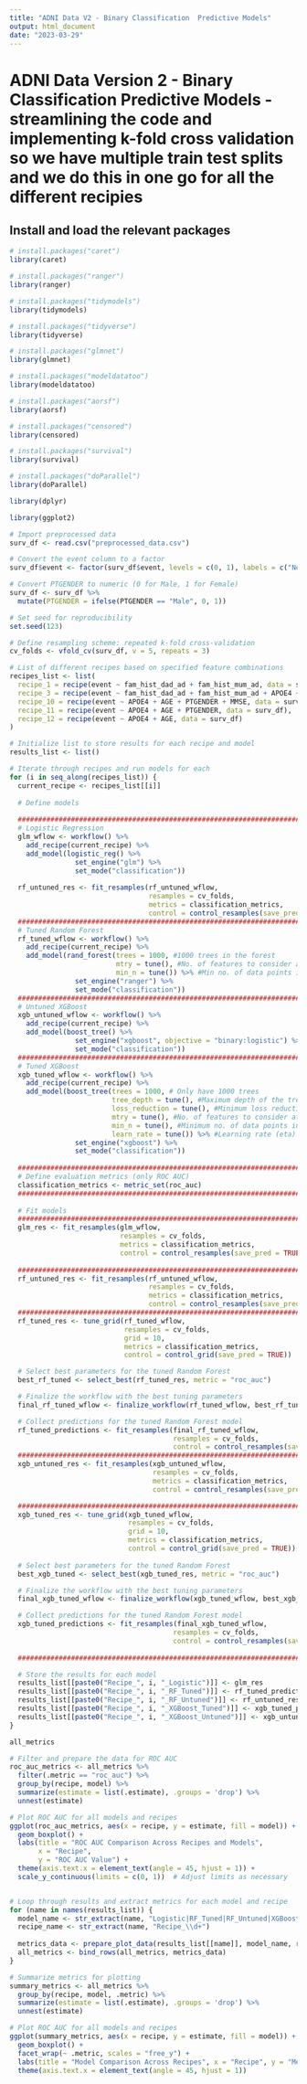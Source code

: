 ```yaml
---
title: "ADNI Data V2 - Binary Classification  Predictive Models"
output: html_document
date: "2023-03-29"
---
```


# ADNI Data Version 2 - Binary Classification Predictive Models - streamlining the code and implementing k-fold cross validation so we have multiple train test splits and we do this in one go for all the different recipies

## Install and load the relevant packages

```r

# install.packages("caret")
library(caret)

# install.packages("ranger")
library(ranger)

# install.packages("tidymodels")
library(tidymodels)

# install.packages("tidyverse")
library(tidyverse)

# install.packages("glmnet")
library(glmnet)

# install.packages("modeldatatoo")
library(modeldatatoo)

# install.packages("aorsf")
library(aorsf)

# install.packages("censored")
library(censored)

# install.packages("survival")
library(survival)

# install.packages("doParallel")
library(doParallel)

library(dplyr)

library(ggplot2)
```

```r
# Import preprocessed data 
surv_df <- read.csv("preprocessed_data.csv")

# Convert the event column to a factor
surv_df$event <- factor(surv_df$event, levels = c(0, 1), labels = c("No AD", "AD"))

# Convert PTGENDER to numeric (0 for Male, 1 for Female)
surv_df <- surv_df %>%
  mutate(PTGENDER = ifelse(PTGENDER == "Male", 0, 1))

# Set seed for reproducibility
set.seed(123)

# Define resampling scheme: repeated k-fold cross-validation
cv_folds <- vfold_cv(surv_df, v = 5, repeats = 3)

# List of different recipes based on specified feature combinations
recipes_list <- list(
  recipe_1 = recipe(event ~ fam_hist_dad_ad + fam_hist_mum_ad, data = surv_df),
  recipe_3 = recipe(event ~ fam_hist_dad_ad + fam_hist_mum_ad + APOE4 + AGE, data = surv_df),
  recipe_10 = recipe(event ~ APOE4 + AGE + PTGENDER + MMSE, data = surv_df),
  recipe_11 = recipe(event ~ APOE4 + AGE + PTGENDER, data = surv_df),
  recipe_12 = recipe(event ~ APOE4 + AGE, data = surv_df)
)

# Initialize list to store results for each recipe and model
results_list <- list()

# Iterate through recipes and run models for each
for (i in seq_along(recipes_list)) {
  current_recipe <- recipes_list[[i]]
  
  # Define models
  
  ############################################################################
  # Logistic Regression
  glm_wflow <- workflow() %>% 
    add_recipe(current_recipe) %>% 
    add_model(logistic_reg() %>% 
                set_engine("glm") %>% 
                set_mode("classification"))
  
  rf_untuned_res <- fit_resamples(rf_untuned_wflow, 
                                  resamples = cv_folds, 
                                  metrics = classification_metrics, 
                                  control = control_resamples(save_pred = TRUE))
  ############################################################################
  # Tuned Random Forest
  rf_tuned_wflow <- workflow() %>%
    add_recipe(current_recipe) %>%
    add_model(rand_forest(trees = 1000, #1000 trees in the forest
                          mtry = tune(), #No. of features to consider at each split
                          min_n = tune()) %>% #Min no. of data points in a leaf node
                set_engine("ranger") %>% 
                set_mode("classification"))
  ############################################################################
  # Untuned XGBoost
  xgb_untuned_wflow <- workflow() %>%
    add_recipe(current_recipe) %>%
    add_model(boost_tree() %>% 
                set_engine("xgboost", objective = "binary:logistic") %>%
                set_mode("classification"))
  ############################################################################
  # Tuned XGBoost
  xgb_tuned_wflow <- workflow() %>%
    add_recipe(current_recipe) %>%
    add_model(boost_tree(trees = 1000, # Only have 1000 trees
                         tree_depth = tune(), #Maximum depth of the tree
                         loss_reduction = tune(), #Minimum loss reduction (gamma)
                         mtry = tune(), #No. of features to consider at each split
                         min_n = tune(), #Minimum no. of data points in a leaf node
                         learn_rate = tune()) %>% #Learning rate (eta)
                set_engine("xgboost") %>%
                set_mode("classification"))
  
  ############################################################################
  # Define evaluation metrics (only ROC AUC)
  classification_metrics <- metric_set(roc_auc)
  ############################################################################
  
  # Fit models
  ############################################################################  
  glm_res <- fit_resamples(glm_wflow, 
                           resamples = cv_folds, 
                           metrics = classification_metrics, 
                           control = control_resamples(save_pred = TRUE))
  
  ############################################################################
  rf_untuned_res <- fit_resamples(rf_untuned_wflow, 
                                  resamples = cv_folds, 
                                  metrics = classification_metrics, 
                                  control = control_resamples(save_pred = TRUE))
  ############################################################################
  rf_tuned_res <- tune_grid(rf_tuned_wflow, 
                            resamples = cv_folds, 
                            grid = 10, 
                            metrics = classification_metrics, 
                            control = control_grid(save_pred = TRUE))

  # Select best parameters for the tuned Random Forest
  best_rf_tuned <- select_best(rf_tuned_res, metric = "roc_auc")

  # Finalize the workflow with the best tuning parameters
  final_rf_tuned_wflow <- finalize_workflow(rf_tuned_wflow, best_rf_tuned)

  # Collect predictions for the tuned Random Forest model
  rf_tuned_predictions <- fit_resamples(final_rf_tuned_wflow,
                                        resamples = cv_folds,
                                        control = control_resamples(save_pred = TRUE))
  ###########################################################################
  xgb_untuned_res <- fit_resamples(xgb_untuned_wflow,
                                   resamples = cv_folds,
                                   metrics = classification_metrics,
                                   control = control_resamples(save_pred = TRUE))

  ############################################################################
  xgb_tuned_res <- tune_grid(xgb_tuned_wflow,
                             resamples = cv_folds,
                             grid = 10,
                             metrics = classification_metrics,
                             control = control_grid(save_pred = TRUE))
  
  # Select best parameters for the tuned Random Forest
  best_xgb_tuned <- select_best(xgb_tuned_res, metric = "roc_auc")

  # Finalize the workflow with the best tuning parameters
  final_xgb_tuned_wflow <- finalize_workflow(xgb_tuned_wflow, best_xgb_tuned)

  # Collect predictions for the tuned Random Forest model
  xgb_tuned_predictions <- fit_resamples(final_xgb_tuned_wflow,
                                        resamples = cv_folds,
                                        control = control_resamples(save_pred = TRUE))
  
  ############################################################################

  # Store the results for each model
  results_list[[paste0("Recipe_", i, "_Logistic")]] <- glm_res
  results_list[[paste0("Recipe_", i, "_RF_Tuned")]] <- rf_tuned_predictions
  results_list[[paste0("Recipe_", i, "_RF_Untuned")]] <- rf_untuned_res
  results_list[[paste0("Recipe_", i, "_XGBoost_Tuned")]] <- xgb_tuned_predictions
  results_list[[paste0("Recipe_", i, "_XGBoost_Untuned")]] <- xgb_untuned_res
}
```

```r
all_metrics

```

```r

# Filter and prepare the data for ROC AUC
roc_auc_metrics <- all_metrics %>%
  filter(.metric == "roc_auc") %>%
  group_by(recipe, model) %>%
  summarize(estimate = list(.estimate), .groups = 'drop') %>%
  unnest(estimate)

# Plot ROC AUC for all models and recipes
ggplot(roc_auc_metrics, aes(x = recipe, y = estimate, fill = model)) +
  geom_boxplot() +
  labs(title = "ROC AUC Comparison Across Recipes and Models", 
       x = "Recipe", 
       y = "ROC AUC Value") +
  theme(axis.text.x = element_text(angle = 45, hjust = 1)) +
  scale_y_continuous(limits = c(0, 1))  # Adjust limits as necessary



```

```r

# Loop through results and extract metrics for each model and recipe
for (name in names(results_list)) {
  model_name <- str_extract(name, "Logistic|RF_Tuned|RF_Untuned|XGBoost_Tuned|XGBoost_Untuned")
  recipe_name <- str_extract(name, "Recipe_\\d+")
  
  metrics_data <- prepare_plot_data(results_list[[name]], model_name, recipe_name)
  all_metrics <- bind_rows(all_metrics, metrics_data)
}

# Summarize metrics for plotting
summary_metrics <- all_metrics %>%
  group_by(recipe, model, .metric) %>%
  summarize(estimate = list(.estimate), .groups = 'drop') %>%
  unnest(estimate)

# Plot ROC AUC for all models and recipes
ggplot(summary_metrics, aes(x = recipe, y = estimate, fill = model)) +
  geom_boxplot() +
  facet_wrap(~ .metric, scales = "free_y") +
  labs(title = "Model Comparison Across Recipes", x = "Recipe", y = "Metric Value") +
  theme(axis.text.x = element_text(angle = 45, hjust = 1))

```
